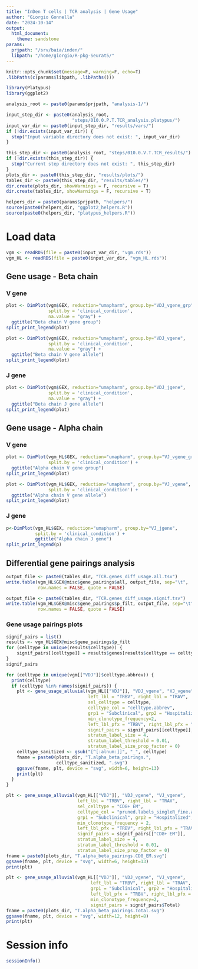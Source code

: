 ```yaml
---
title: "InDen T cells | TCR analysis | Gene Usage"
author: "Giorgio Gonnella"
date: "2024-10-14"
output:
  html_document:
    theme: sandstone
params:
  prjpath: "/srv/baia/inden/"
  libpath: "/home/giorgio/R-pkg-Seurat5/"
---
```


```r
knitr::opts_chunk$set(message=F, warning=F, echo=T)
.libPaths(c(params$libpath, .libPaths()))

library(Platypus)
library(ggplot2)

analysis_root <- paste0(params$prjpath, "analysis-1/")

input_step_dir <- paste0(analysis_root,
                         "steps/010.0.P.T.TCR_analysis.platypus/")
input_var_dir <- paste0(input_step_dir, "results/vars/")
if (!dir.exists(input_var_dir)) {
  stop("Input variable directory does not exist: ", input_var_dir)
}

this_step_dir <- paste0(analysis_root, "steps/010.0.V.T.TCR_results/")
if (!dir.exists(this_step_dir)) {
  stop("Current step directory does not exist: ", this_step_dir)
}
plots_dir <- paste0(this_step_dir, "results/plots/")
tables_dir <- paste0(this_step_dir, "results/tables/")
dir.create(plots_dir, showWarnings = F, recursive = T)
dir.create(tables_dir, showWarnings = F, recursive = T)

helpers_dir = paste0(params$prjpath, "helpers/")
source(paste0(helpers_dir, "ggplot2_helpers.R"))
source(paste0(helpers_dir, "platypus_helpers.R"))
```

# Load data

```r
vgm <- readRDS(file = paste0(input_var_dir, "vgm.rds"))
vgm_HL <- readRDS(file = paste0(input_var_dir, "vgm_HL.rds"))
```

## Gene usage - Beta chain

### V gene

```r
plot <- DimPlot(vgm$GEX, reduction="umapharm", group.by="VDJ_vgene_grp",
                split.by = 'clinical_condition',
                na.value = "gray") +
  ggtitle("Beta chain V gene group")
split_print_legend(plot)
```

```r
plot <- DimPlot(vgm$GEX, reduction="umapharm", group.by="VDJ_vgene",
                split.by = 'clinical_condition',
                na.value = "gray") +
  ggtitle("Beta chain V gene allele")
split_print_legend(plot)
```

### J gene

```r
plot <- DimPlot(vgm$GEX, reduction="umapharm", group.by="VDJ_jgene",
                split.by = 'clinical_condition',
                na.value = "gray") +
  ggtitle("Beta chain J gene allele")
split_print_legend(plot)
```

## Gene usage - Alpha chain

### V gene

```r
plot <- DimPlot(vgm_HL$GEX, reduction="umapharm", group.by="VJ_vgene_grp",
                split.by = 'clinical_condition') +
  ggtitle("Alpha chain V gene group")
split_print_legend(plot)
```

```r
plot <- DimPlot(vgm_HL$GEX, reduction="umapharm", group.by="VJ_vgene",
                split.by = 'clinical_condition') +
  ggtitle("Alpha chain V gene allele")
split_print_legend(plot)
```

### J gene

```r
p<-DimPlot(vgm_HL$GEX, reduction="umapharm", group.by="VJ_jgene",
           split.by = 'clinical_condition') +
           ggtitle("Alpha chain J gene")
split_print_legend(p)
```

## Differential gene pairings analysis

```r
output_file <- paste0(tables_dir, "TCR.genes_diff_usage.all.tsv")
write.table(vgm_HL$GEX@misc$gene_pairings$all, output_file, sep="\t",
            row.names = FALSE, quote = FALSE)

output_file <- paste0(tables_dir, "TCR.genes_diff_usage.signif.tsv")
write.table(vgm_HL$GEX@misc$gene_pairings$p_filt, output_file, sep="\t",
            row.names = FALSE, quote = FALSE)
```

### Gene usage pairings plots

```r
signif_pairs = list()
results <- vgm_HL$GEX@misc$gene_pairings$p_filt
for (celltype in unique(results$celltype)) {
    signif_pairs[[celltype]] = results$genes[results$celltype == celltype]
}
signif_pairs
```

```r
for (celltype in unique(vgm[["VDJ"]]$celltype.abbrev)) {
  print(celltype)
  if (celltype %in% names(signif_pairs)) {
    plt <- gene_usage_alluvial(vgm_HL[["VDJ"]], "VDJ_vgene", "VJ_vgene",
                               left_lbl = "TRBV", right_lbl = "TRAV",
                               sel_celltype = celltype,
                               celltype_col = "celltype.abbrev",
                               grp1 = "Subclinical", grp2 = "Hospitalized",
                               min_clonotype_frequency=2,
                               left_lbl_pfx = "TRBV", right_lbl_pfx = "TRAV",
                               signif_pairs = signif_pairs[[celltype]],
                               stratum_label_size = 4,
                               stratum_label_threshold = 0.01,
                               stratum_label_size_prop_factor = 0)
    celltype_sanitized <- gsub("[^[:alnum:]]", "_", celltype)
    fname = paste0(plots_dir, "T.alpha_beta_pairings.",
                   celltype_sanitized, ".svg")
    ggsave(fname, plt, device = "svg", width=6, height=13)
    print(plt)
  }
}
```

```r
plt <- gene_usage_alluvial(vgm_HL[["VDJ"]], "VDJ_vgene", "VJ_vgene",
                           left_lbl = "TRBV", right_lbl = "TRAV",
                           sel_celltype = "CD8+ EM",
                           celltype_col = "pruned.labels_singleR_fine.abbrev",
                           grp1 = "Subclinical", grp2 = "Hospitalized",
                           min_clonotype_frequency = 2,
                           left_lbl_pfx = "TRBV", right_lbl_pfx = "TRAV",
                           signif_pairs = signif_pairs[["CD8+ EM"]],
                           stratum_label_size = 4,
                           stratum_label_threshold = 0.01,
                           stratum_label_size_prop_factor = 0)
fname = paste0(plots_dir, "T.alpha_beta_pairings.CD8_EM.svg")
ggsave(fname, plt, device = "svg", width=6, height=13)
print(plt)
```

```r
plt <- gene_usage_alluvial(vgm_HL[["VDJ"]], "VDJ_vgene", "VJ_vgene",
                                left_lbl = "TRBV", right_lbl = "TRAV",
                                grp1 = "Subclinical", grp2 = "Hospitalized",
                                left_lbl_pfx = "TRBV", right_lbl_pfx = "TRAV",
                                min_clonotype_frequency=2,
                                signif_pairs = signif_pairs$Total)
fname = paste0(plots_dir, "T.alpha_beta_pairings.Total.svg")
ggsave(fname, plt, device = "svg", width=12, height=8)
print(plt)
```

# Session info

```r
sessionInfo()
```

